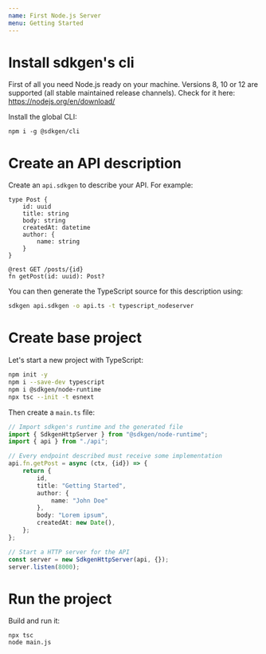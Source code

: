 ```yaml
---
name: First Node.js Server
menu: Getting Started
---
```


# Install sdkgen's cli

First of all you need Node.js ready on your machine. Versions 8, 10 or 12 are supported (all stable maintained release channels). Check for it here: https://nodejs.org/en/download/

Install the global CLI:

```
npm i -g @sdkgen/cli
```

# Create an API description

Create an `api.sdkgen` to describe your API. For example:

```
type Post {
    id: uuid
    title: string
    body: string
    createdAt: datetime
    author: {
        name: string
    }
}

@rest GET /posts/{id}
fn getPost(id: uuid): Post?
```

You can then generate the TypeScript source for this description using:

```sh
sdkgen api.sdkgen -o api.ts -t typescript_nodeserver
```

# Create base project

Let's start a new project with TypeScript:

```sh
npm init -y
npm i --save-dev typescript
npm i @sdkgen/node-runtime
npx tsc --init -t esnext
```

Then create a `main.ts` file:

```typescript
// Import sdkgen's runtime and the generated file
import { SdkgenHttpServer } from "@sdkgen/node-runtime";
import { api } from "./api";

// Every endpoint described must receive some implementation
api.fn.getPost = async (ctx, {id}) => {
    return {
        id,
        title: "Getting Started",
        author: {
            name: "John Doe"
        },
        body: "Lorem ipsum",
        createdAt: new Date(),
    };
};

// Start a HTTP server for the API
const server = new SdkgenHttpServer(api, {});
server.listen(8000);
```

# Run the project

Build and run it:

```
npx tsc
node main.js
```
